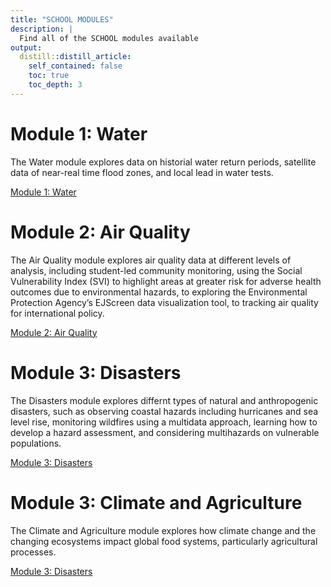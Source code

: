 ```yaml
---
title: "SCHOOL MODULES"
description: |
  Find all of the SCHOOL modules available
output:
  distill::distill_article:
    self_contained: false
    toc: true
    toc_depth: 3
---
```


# Module 1: Water
The Water module explores data on historial water return periods, satellite data of near-real time flood zones, and local lead in water tests. 

[Module 1: Water](https://ciesin-geospatial.github.io/TOPSTSCHOOL-water/){.btn .btn-primary .btn role="button"}


# Module 2: Air Quality
The Air Quality module explores air quality data at different levels of analysis, including student-led community monitoring, using the Social Vulnerability Index (SVI) to highlight areas at greater risk for adverse health outcomes due to environmental hazards, to exploring the Environmental Protection Agency's EJScreen data visualization tool, to tracking air quality for international policy. 

[Module 2: Air Quality](https://ciesin-geospatial.github.io/TOPSTSCHOOL-air-quality/){.btn .btn-primary .btn role="button"}


# Module 3: Disasters
The Disasters module explores differnt types of natural and anthropogenic disasters, such as observing coastal hazards including hurricanes and sea level rise, monitoring wildfires using a multidata approach, learning how to develop a hazard assessment, and considering multihazards on vulnerable populations. 

[Module 3: Disasters](https://ciesin-geospatial.github.io/TOPSTSCHOOL-disasters/){.btn .btn-primary .btn role="button"}


# Module 3: Climate and Agriculture
The Climate and Agriculture module explores how climate change and the changing ecosystems impact global food systems, particularly agricultural processes. 

[Module 3: Disasters](https://ciesin-geospatial.github.io/TOPSTSCHOOL-climate-agriculture/){.btn .btn-primary .btn role="button"}
